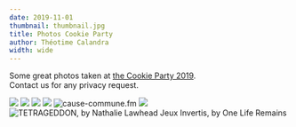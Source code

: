 ```yaml
---
date: 2019-11-01
thumbnail: thumbnail.jpg
title: Photos Cookie Party
author: Théotime Calandra
width: wide
---
```



Some great photos taken at [the Cookie Party 2019](/events/2019-10-26-cookie-party/).  
Contact us for any privacy request.

<Grid columns={2} gutterSize={GutterSize.Narrow}>
  <Cell>
    <img src="photos/IMG_6285.JPG" />
  </Cell>
  <Cell>
    <img src="photos/IMG_6286.JPG" />
  </Cell>
  <Cell>
    <img src="photos/IMG_6293.JPG" />
  </Cell>
  <Cell>
    <img src="photos/IMG_6298.JPG" />
  </Cell>
  <Cell>
    <img title="cause-commune.fm" src="photos/IMG_6314.JPG" />
  </Cell>
  <Cell>
    <img src="photos/IMG_6331.JPG" />
  </Cell>
  <Cell span={2}>
    <img
      title="TETRAGEDDON, by Nathalie Lawhead
Jeux Invertis, by One Life Remains"
      src="photos/IMG_6326.JPG"
    />
  </Cell>
</Grid>